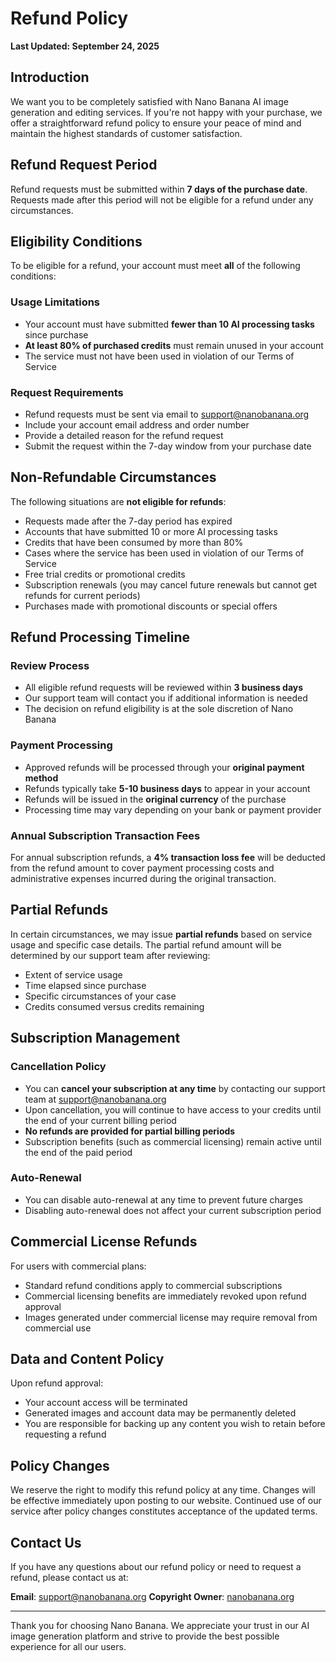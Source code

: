 # Refund Policy

**Last Updated: September 24, 2025**

## Introduction

We want you to be completely satisfied with Nano Banana AI image generation and editing services. If you're not happy with your purchase, we offer a straightforward refund policy to ensure your peace of mind and maintain the highest standards of customer satisfaction.

## Refund Request Period

Refund requests must be submitted within **7 days of the purchase date**. Requests made after this period will not be eligible for a refund under any circumstances.

## Eligibility Conditions

To be eligible for a refund, your account must meet **all** of the following conditions:

### Usage Limitations

- Your account must have submitted **fewer than 10 AI processing tasks** since purchase
- **At least 80% of purchased credits** must remain unused in your account
- The service must not have been used in violation of our Terms of Service

### Request Requirements

- Refund requests must be sent via email to [support@nanobanana.org](mailto:support@nanobanana.org)
- Include your account email address and order number
- Provide a detailed reason for the refund request
- Submit the request within the 7-day window from your purchase date

## Non-Refundable Circumstances

The following situations are **not eligible for refunds**:

- Requests made after the 7-day period has expired
- Accounts that have submitted 10 or more AI processing tasks
- Credits that have been consumed by more than 80%
- Cases where the service has been used in violation of our Terms of Service
- Free trial credits or promotional credits
- Subscription renewals (you may cancel future renewals but cannot get refunds for current periods)
- Purchases made with promotional discounts or special offers

## Refund Processing Timeline

### Review Process

- All eligible refund requests will be reviewed within **3 business days**
- Our support team will contact you if additional information is needed
- The decision on refund eligibility is at the sole discretion of Nano Banana

### Payment Processing

- Approved refunds will be processed through your **original payment method**
- Refunds typically take **5-10 business days** to appear in your account
- Refunds will be issued in the **original currency** of the purchase
- Processing time may vary depending on your bank or payment provider

### Annual Subscription Transaction Fees

For annual subscription refunds, a **4% transaction loss fee** will be deducted from the refund amount to cover payment processing costs and administrative expenses incurred during the original transaction.

## Partial Refunds

In certain circumstances, we may issue **partial refunds** based on service usage and specific case details. The partial refund amount will be determined by our support team after reviewing:

- Extent of service usage
- Time elapsed since purchase
- Specific circumstances of your case
- Credits consumed versus credits remaining

## Subscription Management

### Cancellation Policy

- You can **cancel your subscription at any time** by contacting our support team at [support@nanobanana.org](mailto:support@nanobanana.org)
- Upon cancellation, you will continue to have access to your credits until the end of your current billing period
- **No refunds are provided for partial billing periods**
- Subscription benefits (such as commercial licensing) remain active until the end of the paid period

### Auto-Renewal

- You can disable auto-renewal at any time to prevent future charges
- Disabling auto-renewal does not affect your current subscription period

## Commercial License Refunds

For users with commercial plans:

- Standard refund conditions apply to commercial subscriptions
- Commercial licensing benefits are immediately revoked upon refund approval
- Images generated under commercial license may require removal from commercial use

## Data and Content Policy

Upon refund approval:

- Your account access will be terminated
- Generated images and account data may be permanently deleted
- You are responsible for backing up any content you wish to retain before requesting a refund

## Policy Changes

We reserve the right to modify this refund policy at any time. Changes will be effective immediately upon posting to our website. Continued use of our service after policy changes constitutes acceptance of the updated terms.

## Contact Us

If you have any questions about our refund policy or need to request a refund, please contact us at:

**Email**: [support@nanobanana.org](mailto:support@nanobanana.org)
**Copyright Owner**: [nanobanana.org](http://nanobanana.org)

---

Thank you for choosing Nano Banana. We appreciate your trust in our AI image generation platform and strive to provide the best possible experience for all our users.
